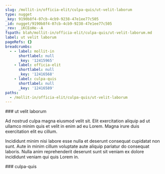 ```yaml
---
slug: /mollit-in/officia-elit/culpa-quis/ut-velit-laborum
type: nugget
_key: 9190b8f4-07cb-4cb9-9238-47e1ee77c505
_id: nugget/9190b8f4-07cb-4cb9-9238-47e1ee77c505
_rev: _iKCEoHe--A
fspath: blah/mollit-in/officia-elit/culpa-quis/ut-velit-laborum.md
label: ut velit laborum
pageRefs: {}
breadcrumbs:
  - - label: mollit-in
      shortlabel: null
      _key: '12415965'
    - label: officia-elit
      shortlabel: null
      _key: '12416568'
    - label: culpa-quis
      shortlabel: null
      _key: '12416589'
paths:
  - /mollit-in/officia-elit/culpa-quis/ut-velit-laborum
---
```


<NuggetArea>
<Nugget slug="/mollit-in/officia-elit/culpa-quis/ut-velit-laborum" type="nugget" _key="9190b8f4-07cb-4cb9-9238-47e1ee77c505" _id="nugget/9190b8f4-07cb-4cb9-9238-47e1ee77c505" _rev="_iKCEoHe--A" fspath="blah/mollit-in/officia-elit/culpa-quis/ut-velit-laborum.md" label="ut velit laborum" paths="/mollit-in/officia-elit/culpa-quis/ut-velit-laborum">
<NuggetBody>
### ut velit laborum

Ad nostrud culpa magna eiusmod velit sit. Elit exercitation aliquip ad ut ullamco minim quis et velit in enim ad eu Lorem. Magna irure duis exercitation elit eu cillum.

Incididunt minim nisi labore esse nulla et deserunt consequat cupidatat non sunt. Aute in minim cillum voluptate aute aliquip pariatur do consequat laboris. Nulla anim reprehenderit deserunt sunt sit veniam ex dolore incididunt veniam qui quis Lorem in.

</NuggetBody>
<Breadcrumbs>
<Crumbs>
<Crumb _key="12415965" label="mollit-in" /><Crumb _key="12416568" label="officia-elit" /><Crumb _key="12416589" label="culpa-quis" />
</Crumbs>
</Breadcrumbs>
</Nugget>

<NuggetsInbound>
</NuggetsInbound>
<NuggetsOutbound>
</NuggetsOutbound>
</NuggetArea>
<PassagesInbound>
<Passage direction="inbound" type="passage" _key="12416589" _id="passage/12416589" _rev="_iKCEoHa--A" label="culpa-quis" passage="culpa-quis" fspath="blah/mollit-in/officia-elit/culpa-quis" paths="/mollit-in/officia-elit/culpa-quis" slug="/mollit-in/officia-elit/culpa-quis">
<NuggetBody>
### culpa-quis

</NuggetBody>
<Breadcrumbs>
<Crumbs>
<Crumb _key="12415965" label="mollit-in" /><Crumb _key="12416568" label="officia-elit" />
</Crumbs>
</Breadcrumbs>
</Passage>

</PassagesInbound>
<PassagesOutbound>
</PassagesOutbound>